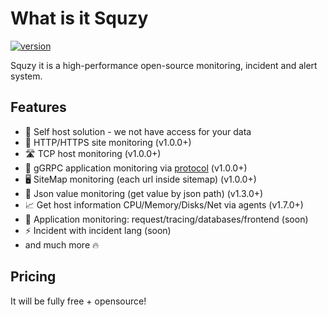 # What is it Squzy

[![version](https://img.shields.io/github/v/release/squzy/squzy.svg)](https://github.com/squzy/squzy)

Squzy it is a high-performance open-source monitoring, incident and alert system.

## Features

- 💨 Self host solution - we not have access for your data
- 📝 HTTP/HTTPS site monitoring (v1.0.0+)
- 🛣 TCP host monitoring (v1.0.0+)
- 📱 gGRPC application monitoring via [protocol](https://github.com/grpc/grpc/blob/master/doc/health-checking.md) (v1.0.0+)
- 🖥 SiteMap monitoring (each url inside sitemap) (v1.0.0+)
- 🥇 Json value monitoring (get value by json path) (v1.3.0+)
- 📈 Get host information CPU/Memory/Disks/Net via agents (v1.7.0+)
- 📄 Application monitoring: request/tracing/databases/frontend (soon)
- ⚡️  Incident with incident lang (soon)
- and much more 🔥

## Pricing

It will be fully free + opensource!
